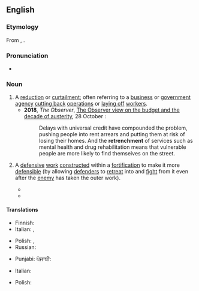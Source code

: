 ==English==
{{wikipedia}}

===Etymology===
From {{der|en|fr|retranchement}}, {{der|en|fro|retrenchemant}}.

===Pronunciation===
* {{IPA|en|/ɹɪˈtɹentʃ.mənt/}}

===Noun===
{{en-noun|~}}

# A [[reduction]] or [[curtailment]]; often referring to a [[business]] or [[government]] [[agency]] [[cut back|cutting back]] [[operation]]s or [[lay off|laying off]] [[workers]].
#* '''2018''', ''The Observer'', [https://www.theguardian.com/commentisfree/2018/oct/28/the-observer-view-on-the-budget-and-the-decade-of-austerity The Observer view on the budget and the decade of austerity], 28 October :
#*:  Delays with universal credit have compounded the problem, pushing people into rent arrears and putting them at risk of losing their homes. And the '''retrenchment''' of services such as mental health and drug rehabilitation means that vulnerable people are more likely to find themselves on the street.
# {{lb|en|military|dated}} A [[defensive]] [[work#Noun|work]] [[construct#Verb|constructed]] within a [[fortification]] to make it more [[defensible]] (by allowing [[defender]]s to [[retreat#Verb|retreat]] into and [[fight#Verb|fight]] from it even after the [[enemy]] has taken the outer work).
#* {{quote-book|en|author=H[enry] Curzon|authorlink=Henry Curzon|chapter=Of Fortification|title=The Universal Library: Or, Compleat Summary of Science. Containing above Sixty Select Treatises. In Two Volumes. [...]|location=London|publisher=Printed for George Sawbridge, at the Three Flower-de-Lys in [[w:Little Britain, London|Little Britain]]|year=1712|volume=II|page=243|pageurl=https://books.google.com/books?id=5iFCAAAAcAAJ&pg=PA243|oclc=642343210|passage=The ''Half-Moon'' is a Work always raiſed before the Baſtion's Point, being ſo named from the Lowneſs of its Gorges Cavity, &c. and is to ſecure the Two Faces of the Baſtion; but when the Faces have but a weak Defence from the ''Ravelin'', theſe Works are ſoon made uſeleſs or ruined, and give the Beſieged an opportunity of Lodgment, and may ſerve for Batteries and Flanks againſt the oppoſing Baſtions; however they may be retrenched by Traverſes, yet they will not fail to attack entirely in the Face, or where you have your laſt '''Retrenchment''', alſo that called the Counterguard runs the like Hazard.}}
#* {{quote-book|en|author=John Muller [''i.e.'', {{w|John Müller}}]|chapter=Part II. Of the Defence.|title=The Attack and Defence of Fortify’d Places. In Three Parts. [...]|location=London|publisher=Printed for J. Millan, near [[w:Charing Cross|Charing-Cross]]|year=1747|page=186|pageurl=https://books.google.com/books?id=xyoAI2OsExoC&pg=PA186|oclc=990827509|passage=[I]f there is one '''Retrenchment''' in a Work, it is generally thought ſufficient; but it happens much oftener than there is none at all; ſo that one might be apt to think, a Defence like that we have been explaining is only chimerical, if the Sieges of ''Vienna'' and ''Candy'', both by the ''Turks'', were not inſtances of the contrary, where there was hardly an inch of Ground either within or without thoſe two Towns, as far as the Extremities of the Glacis, and even beyond them, but what was retrenched and [[countermine]]d.}}

====Translations====
{{trans-top|reduction or curtailment}}
* Finnish: {{t+|fi|leikkaus}}
* Italian: {{t+|it|riduzione|f}}, {{t+|it|taglio|m}}
{{trans-mid}}
* Polish: {{t+|pl|oszczędność|f}}, {{t+|pl|redukcja|f}}
* Russian: {{t+|ru|сокраще́ние|n}}
{{trans-bottom}}
* Punjabi: ਪੰਜਾਬੀ: {{t|pa|ਹੱਥ ਘੁੱਟਣਾ|n}}
{{trans-top|defensive work}}
* Italian: {{t+|it|trincea|f}}
{{trans-mid}}
* Polish: {{t|pl|oszańcowanie|n}}
{{trans-bottom}}